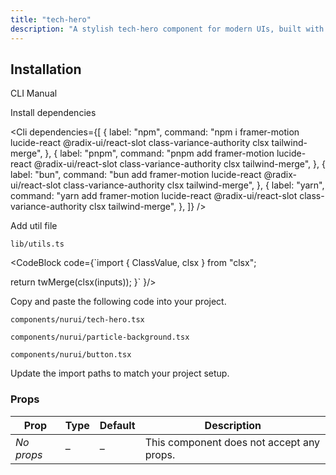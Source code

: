 ```yaml
---
title: "tech-hero"
description: "A stylish tech-hero component for modern UIs, built with accessibility and animation in mind."
---
```


<ComponentPreview componentName="techHero" />

## Installation

<Tabs defaultValue="cli">

<TabsList>
  <TabsTrigger value="cli">CLI</TabsTrigger>
  <TabsTrigger value="manual">Manual</TabsTrigger>
</TabsList>

<TabsContent value="cli">
  <Cli />
</TabsContent>

<TabsContent value="manual">

<Steps>

<Step>Install dependencies</Step>

<Cli
  dependencies={[
    {
      label: "npm",
      command:
        "npm i framer-motion lucide-react @radix-ui/react-slot class-variance-authority clsx tailwind-merge",
    },
    {
      label: "pnpm",
      command:
        "pnpm add framer-motion lucide-react @radix-ui/react-slot class-variance-authority clsx tailwind-merge",
    },
    {
      label: "bun",
      command:
        "bun add framer-motion lucide-react @radix-ui/react-slot class-variance-authority clsx tailwind-merge",
    },
    {
      label: "yarn",
      command:
        "yarn add framer-motion lucide-react @radix-ui/react-slot class-variance-authority clsx tailwind-merge",
    },
  ]}
/>

<Step>Add util file</Step>

`lib/utils.ts`

<CodeBlock 
code={`import { ClassValue, clsx } from "clsx";

  return twMerge(clsx(inputs));
}`
}/>

<Step>Copy and paste the following code into your project.</Step>

`components/nurui/tech-hero.tsx`

<CodeBlock componentName="techHero" fileName="tech-hero" />

`components/nurui/particle-background.tsx`

<CodeBlock componentName="techHero" fileName="particle-background" />

`components/nurui/button.tsx`

<CodeBlock componentName="techHero" fileName="button" />

<Step>Update the import paths to match your project setup.</Step>
   
</Steps>

</TabsContent>

</Tabs>

### Props

| Prop       | Type | Default | Description                               |
| ---------- | ---- | ------- | ----------------------------------------- |
| _No props_ | –    | –       | This component does not accept any props. |
